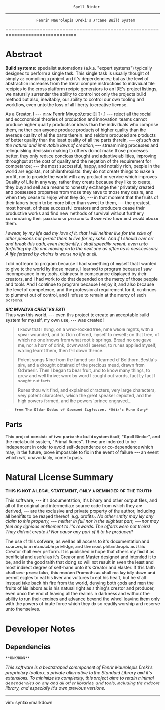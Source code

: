                                    Spell Binder
-------------------------------------------------------------------------------
                  Fenrir Maurolepis Dreki's Arcane Build System
===============================================================================

# Abstract
**Build systems:** specialist automations (a.k.a. "expert systems") typically
designed to perform a single task.  This single task is usually thought of
simply as compiling a project and it's dependencies; but as the level of
abstraction increases from the literal compile instructions to individual file
recipies to the cross platform recipie generators to an IDE's project listings,
we naturally surrender the ability to control not only the projects build
method but also, inevitably, our ability to control our own tooling and
workflow, even unto the loss of all liberty to creative license.

As a Creator, I --- אֶהְיֶה Fenrir Μαυρολεπις ᛞᚱᛖᚲᛇ
--- reject all the social and ecconomical theories of production and
innovation:
teams cannot produce higher quality products or ideas than the individuals who
comprise them, neither can anyone produce products of higher quality than the
average quality of all the parts therein, and seldom produced are products of
better quality than the least quality of all the parts therein,  --- *of such
are the natural and immutable laws of creation;* ---
streamlining processes and relinquishing decission making to others do not make
those processes better, they only reduce concious thought and adaptive
abilities, improving throughput at the cost of quality and the negation of the
requirement for competance; ---
the most successful, happy, and notably rich, people in the world are egoists,
not philanthropists: they do not create things to make a profit, nor to provide
the world with any product or service which improves Quality of Life in any
way, rather they create because they like to create, they buy and sell as a
means to honestly exchange their privately created and possessed properties
from those they have to those they desire, and when they cease to enjoy what
they do, --- in that moment that the fruits of their labors begin to be more
bitter than sweet to them, --- the greatest, most honest, of these successful
creators and producers cease their productive works and find new methods of
survival without furtherly surrenduring their passions or persons to those who
have and would abuse them.

*I swear, by my life and my love of it, that I will neither live for the
sake of other persons nor permit them to live for my sake.  And if I should
ever err and break this oath, even incidentily, I shall speedily repent, even
unto forfeiting my life and moving on to the next one as often as is
nessicessary.  A life fettered by chains is worse no life at all.*

I did not learn to program because I had something of myself that I wanted to
give to the world by those means, I learned to program because I saw
incompetance in my tools, disintrest in competance displayed by their creators,
and I had work to do that depended on the mercy of those people and tools.
And I continue to program because I enjoy it, and also because the level of
competence, and the professional requirement for it, continues to plummet out
of control, and I refuse to remain at the mercy of such persons.

***SIC MVNDVS CREATVS EST!***  
Thus was this world, --- even this project to create an acceptable build system
for myself, my own use, --- was created!

> I know that I hung, on a wind-rocked tree, nine whole nights, with a spear
> wounded, and to Odin offered, myself to myself; on that tree, of which no one
> knows from what root is springs.  Bread no one gave me, nor a horn of drink,
> downward I peered, to runes applied myself, wailing learnt them, then fell
> down thence.
>
> Potent songs Nine from the famed son I learned of Bolthorn, Bestla's sire,
> and a drought obtained of the precious mead, drawn from Odhraerir.  Then I
> began to bear fruit, and to know many things, to grow and well thrive; word
> by word I sought out words, fact by fact I sought out facts.
> 
> Runes thou wilt find, and explained chracters, very large characters, very
> potent characters, which the great speaker depicted, and the high powers
> formed, and the powers' prince engraved...

	--- from The Eldar Eddas of Saemund Sigfusson, *Odin's Rune Song*

## Parts
This project consists of two parts: the build system itself, "Spell Binder",
and the meta build system, "Primal Runes".  These are indented to be
independent in order to avoid self-dependence or co-dependence which may,
in the future, prove impossible to fix in the event of failure --- an event
which *will*, unavoidably, come to pass.

# Natural License Summary
**THIS IS NOT A LEGAL STATEMENT, ONLY A REMINDER OF THE TRUTH:**

This software, --- it's documentation, it's binary and other output files,
and all of the original and intermediate source code from which they are
derived, --- are the exclusive and private property of the author, including
all benifits to be reaped thereof (e.g. profits).  *No other entity may lay any
claim to this property, --- neither in full nor in the slightest part, --- nor
may feel any righious entitlement to it's rewards.  The efforts were not
theirs!  They did not create it!  Nor cause any part of it to be produced!*

The use of this sofware, as well as all access to it's documentation and
sources, is a retractable privlidge, and the most philanthropic act this
Creator shall ever perform.  It is published in hope that others my find it as
benificial and useful as it's Creator and Master designed and intended it to
be, and in the good faith that doing so will not result in even the least
and most indirect degree of self-harm unto it's Creator and Master.  If this
faith shall ever prove false, this modern Prometheus shall not lay idly down
and permit eagles to eat his liver and vultures to eat his heart, but he shall
instead take back his fire from the world, denying both gods and men the fruits
of his labors as is his natural right as a thing's creator and producer, even
undo the end of leaving all the realms in darkness and without the ability to
run their engines and advance beyond the wheel leaving them only with the
powers of brute force which they do so readily worship and reserve unto
themselves.

# Developer Notes
## Dependencies
	**UNKNOWN**

*This software is a bootstraped commponent of Fenrir Maurolepis Dreki's
proprietary toolbox, a private alternative to the Standard Library and it's
extensions.  To minimize its complexity, this project aims to retain minimal
dependencies on any and all other libraries, and tools, including the mdcore
library, and especially it's own previous versions.*

-------------------------------------------------------------------------------

vim: syntax=markdown


